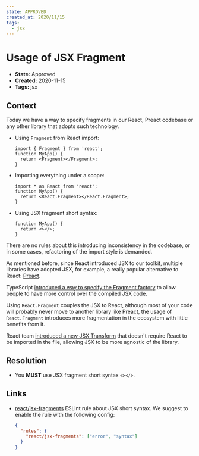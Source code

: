 ```yaml
---
state: APPROVED
created_at: 2020/11/15
tags:
  - jsx
---
```


# Usage of JSX Fragment

- **State:** Approved
- **Created:** 2020-11-15
- **Tags:** jsx

## Context

Today we have a way to specify fragments in our React, Preact codebase or
any other library that adopts such technology.

- Using `Fragment` from React import:

  ```tsx
  import { Fragment } from 'react';
  function MyApp() {
    return <Fragment></Fragment>;
  }
  ```

- Importing everything under a scope:

  ```tsx
  import * as React from 'react';
  function MyApp() {
    return <React.Fragment></React.Fragment>;
  }
  ```

- Using JSX fragment short syntax:

  ```tsx
  function MyApp() {
    return <></>;
  }
  ```

There are no rules about this introducing inconsistency in the codebase, or in
some cases, refactoring of the import style is demanded.

As mentioned before, since React introduced JSX to our toolkit, multiple
libraries have adopted JSX, for example, a really popular alternative to React:
[Preact](https://preactjs.com/).

TypeScript [introduced a way to specify the Fragment factory](https://github.com/microsoft/TypeScript/pull/38720)
to allow people to have more control over the compiled JSX code.

Using `React.Fragment` couples the JSX to React, although most of your code will
probably never move to another library like Preact, the usage of
`React.Fragment` introduces more fragmentation in the ecosystem with little
benefits from it.

React team [introduced a new JSX Transform](https://reactjs.org/blog/2020/09/22/introducing-the-new-jsx-transform.html)
that doesn't require React to be imported in the file, allowing JSX to be more
agnostic of the library.

## Resolution

- You **MUST** use JSX fragment short syntax `<></>`.

## Links

- [react/jsx-fragments](https://github.com/yannickcr/eslint-plugin-react/blob/master/docs/rules/jsx-fragments.md)
  ESLint rule about JSX short syntax. We suggest to enable the rule with the
  following config:

  ```json
  {
    "rules": {
      "react/jsx-fragments": ["error", "syntax"]
    }
  }
  ```
